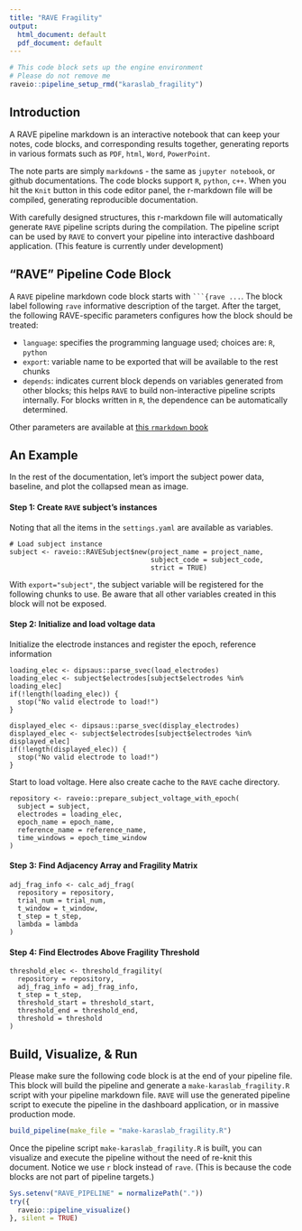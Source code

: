 ```yaml
---
title: "RAVE Fragility"
output:
  html_document: default
  pdf_document: default
---
```


```r
# This code block sets up the engine environment
# Please do not remove me
raveio::pipeline_setup_rmd("karaslab_fragility")
```

## Introduction

A RAVE pipeline markdown is an interactive notebook that can keep your notes, code blocks, and corresponding results together, generating reports in various formats such as `PDF`, `html`, `Word`, `PowerPoint`. 

The note parts are simply `markdown`s - the same as `jupyter notebook`, or github documentations. The code blocks support `R`, `python`, `c++`. When you hit the `Knit` button in this code editor panel, the r-markdown file will be compiled, generating reproducible documentation.

With carefully designed structures, this r-markdown file will automatically generate `RAVE` pipeline scripts during the compilation. The pipeline script can be used by `RAVE` to convert your pipeline into interactive dashboard application. (This feature is currently under development)

## "RAVE" Pipeline Code Block

A `RAVE` pipeline markdown code block starts with ` ```{rave ... `. The block label following `rave` informative description of the target. After the target, the following RAVE-specific parameters configures how the block should be treated:

* `language`: specifies the programming language used; choices are: `R`, `python`
* `export`: variable name to be exported that will be available to the rest chunks
* `depends`: indicates current block depends on variables generated from other blocks; this helps `RAVE` to build non-interactive pipeline scripts internally. For blocks written in `R`, the dependence can be automatically determined.

Other parameters are available at [this `rmarkdown` book](https://bookdown.org/yihui/rmarkdown/)

## An Example

In the rest of the documentation, let's import the subject power data, baseline, and plot the collapsed mean as image.

#### Step 1: Create `RAVE` subject's instances

Noting that all the items in the `settings.yaml` are available as variables.

```rave
# Load subject instance
subject <- raveio::RAVESubject$new(project_name = project_name,
                                   subject_code = subject_code,
                                   strict = TRUE)
```

With `export="subject"`, the subject variable will be registered for the following chunks to use. Be aware that all other variables created in this block will not be exposed.

#### Step 2: Initialize and load voltage data

Initialize the electrode instances and register the epoch, reference information

```rave
loading_elec <- dipsaus::parse_svec(load_electrodes)
loading_elec <- subject$electrodes[subject$electrodes %in% loading_elec]
if(!length(loading_elec)) {
  stop("No valid electrode to load!")
}
```
```rave
displayed_elec <- dipsaus::parse_svec(display_electrodes)
displayed_elec <- subject$electrodes[subject$electrodes %in% displayed_elec]
if(!length(displayed_elec)) {
  stop("No valid electrode to load!")
}
```

Start to load voltage. Here also create cache to the `RAVE` cache directory.

```rave
repository <- raveio::prepare_subject_voltage_with_epoch(
  subject = subject,
  electrodes = loading_elec,
  epoch_name = epoch_name,
  reference_name = reference_name,
  time_windows = epoch_time_window
)
```

#### Step 3: Find Adjacency Array and Fragility Matrix

```rave
adj_frag_info <- calc_adj_frag(
  repository = repository,
  trial_num = trial_num,
  t_window = t_window,
  t_step = t_step,
  lambda = lambda
)
```

#### Step 4: Find Electrodes Above Fragility Threshold

```rave
threshold_elec <- threshold_fragility(
  repository = repository,
  adj_frag_info = adj_frag_info,
  t_step = t_step,
  threshold_start = threshold_start,
  threshold_end = threshold_end,
  threshold = threshold
)
```

## Build, Visualize, & Run

Please make sure the following code block is at the end of your pipeline file. This block will build the pipeline and generate a `make-karaslab_fragility.R` script with your pipeline markdown file. `RAVE` will use the generated pipeline script to execute the pipeline in the dashboard application, or in massive production mode.

```r
build_pipeline(make_file = "make-karaslab_fragility.R")
```


Once the pipeline script `make-karaslab_fragility.R` is built, you can visualize and execute the pipeline without the need of re-knit this document. Notice we use `r` block instead of `rave`. (This is because the code blocks are not part of pipeline targets.)

```r
Sys.setenv("RAVE_PIPELINE" = normalizePath("."))
try({
  raveio::pipeline_visualize()
}, silent = TRUE)
```









